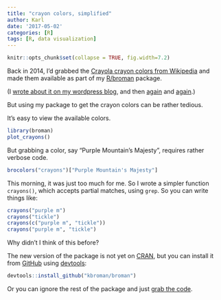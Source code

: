 ```yaml
---
title: "crayon colors, simplified"
author: Karl
date: '2017-05-02'
categories: [R]
tags: [R, data visualization]
---
```


```r
knitr::opts_chunk$set(collapse = TRUE, fig.width=7.2)
```

Back in 2014, I'd grabbed the [Crayola crayon colors from
Wikipedia](https://en.wikipedia.org/wiki/List_of_Crayola_crayon_colors)
and made them available as part of my [R/broman](https://github.com/kbroman/broman)
package.

(I [wrote about it on my wordpress blog](https://kbroman.wordpress.com/2014/05/07/crayon-colors-in-r/),
and then
[again](https://kbroman.wordpress.com/2014/05/08/two-more-points-about-crayon-colors/)
and
[again](https://kbroman.wordpress.com/2014/05/09/further-points-on-crayon-colors/).)

But using my package to get the crayon colors can be rather tedious.

It's easy to view the available colors.

```r
library(broman)
plot_crayons()
```

But grabbing a color, say "Purple Mountain's Majesty", requires rather
verbose code.

```r
brocolors("crayons")["Purple Mountain's Majesty"]
```

This morning, it was just too much for me. So I wrote a simpler
function `crayons()`, which accepts partial matches, using `grep`.
So you can write things like:

```r
crayons("purple m")
crayons("tickle")
crayons(c("purple m", "tickle"))
crayons("purple m", "tickle")
```

Why didn't I think of this before?

The new version of the package is not yet on
[CRAN](https://cran.r-project.org), but you can install it from
[GitHub](https://github.com/kbroman/broman) using
[devtools](https://github.com/hadley/devtools):

```r
devtools::install_github("kbroman/broman")
```

Or you can ignore the rest of the package and just [grab the
code](https://github.com/kbroman/broman/blob/master/R/brocolors.R).
